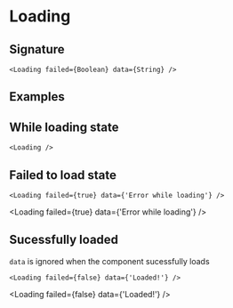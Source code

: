 
# Loading

## Signature

```
<Loading failed={Boolean} data={String} />
```

## Examples

## While loading state

```
<Loading />
```

<Loading />

## Failed to load state

```
<Loading failed={true} data={'Error while loading'} />
```

<Loading failed={true} data={'Error while loading'} />

## Sucessfully loaded

`data` is ignored when the component sucessfully loads

```
<Loading failed={false} data={'Loaded!'} />
```

<Loading failed={false} data={'Loaded!'} />
